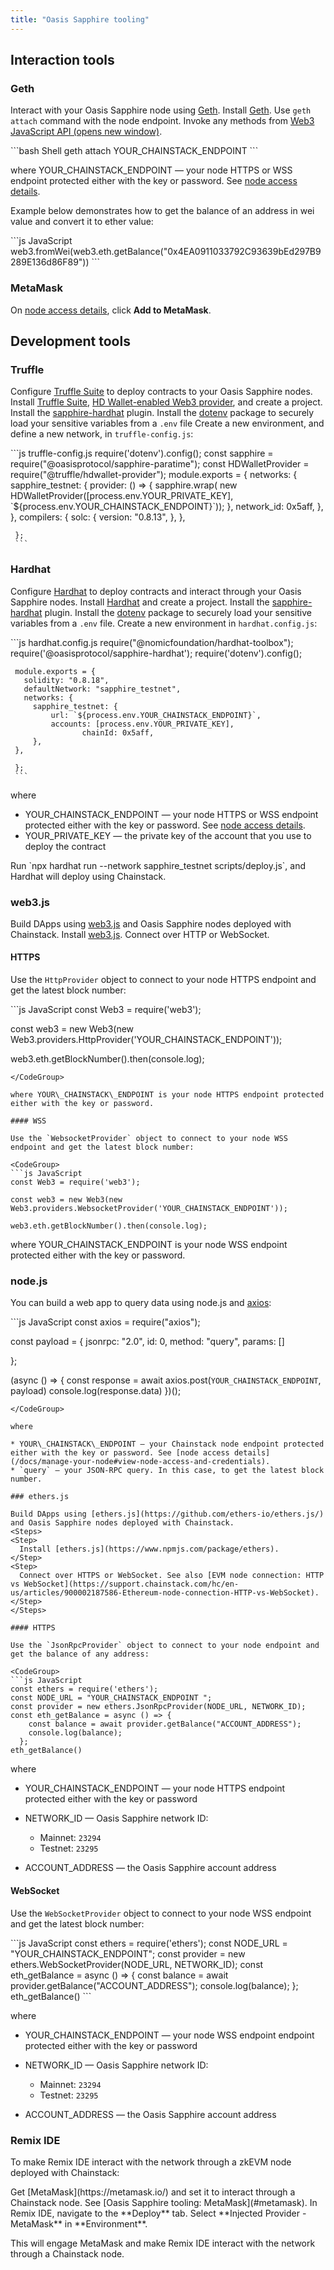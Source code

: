 ```yaml
---
title: "Oasis Sapphire tooling"
---
```


## Interaction tools

### Geth

Interact with your Oasis Sapphire node using [Geth](https://geth.ethereum.org/docs/getting-started).
<Steps>
  <Step>
    Install [Geth](https://github.com/ethereum/go-ethereum).
  </Step>
  <Step>
    Use `geth attach` command with the node endpoint.
  </Step>
  <Step>
    Invoke any methods from [Web3 JavaScript API (opens new window)](https://web3js.readthedocs.io/).

   <CodeGroup>
     ```bash Shell
     geth attach YOUR_CHAINSTACK_ENDPOINT
     ```
   </CodeGroup>

   where YOUR\_CHAINSTACK\_ENDPOINT — your node HTTPS or WSS endpoint protected either with the key or password. See [node access details](/docs/manage-your-node#view-node-access-and-credentials).
  </Step>
</Steps>

Example below demonstrates how to get the balance of an address in wei value and convert it to ether value:

<CodeGroup>
  ```js JavaScript
  web3.fromWei(web3.eth.getBalance("0x4EA0911033792C93639bEd297B9289E136d86F89"))
  ```
</CodeGroup>

### MetaMask

On [node access details](/docs/manage-your-node#view-node-access-and-credentials), click **Add to MetaMask**.

## Development tools

### Truffle

Configure [Truffle Suite](https://truffleframework.com/) to deploy contracts to your Oasis Sapphire nodes.
<Steps>
  <Step>
    Install [Truffle Suite](https://truffleframework.com/), [HD Wallet-enabled Web3 provider](https://github.com/trufflesuite/truffle/tree/develop/packages/hdwallet-provider), and create a project.
  </Step>
  <Step>
    Install the [sapphire-hardhat](https://www.npmjs.com/package/@oasisprotocol/sapphire-hardhat) plugin.
  </Step>
  <Step>
    Install the [dotenv](https://www.npmjs.com/package/dotenv) package to securely load your sensitive variables from a `.env` file
  </Step>
  <Step>
    Create a new environment, and define a new network, in `truffle-config.js`:

   <CodeGroup>
     ```js truffle-config.js
     require('dotenv').config();
     const sapphire = require("@oasisprotocol/sapphire-paratime");
     const HDWalletProvider = require("@truffle/hdwallet-provider");
     module.exports = {
       networks: {
         sapphire_testnet: {
           provider: () => {
     		     sapphire.wrap(
             new HDWalletProvider([process.env.YOUR_PRIVATE_KEY], `${process.env.YOUR_CHAINSTACK_ENDPOINT}`));
                },
           network_id: 0x5aff,
         },
       },
     compilers: {
         solc: {
           version: "0.8.13",
         },
       },

     };
     ```
   </CodeGroup>
  </Step>
</Steps>

### Hardhat

Configure [Hardhat](https://hardhat.org/) to deploy contracts and interact through your Oasis Sapphire nodes.
<Steps>
  <Step>
    Install [Hardhat](https://hardhat.org/) and create a project.
  </Step>
  <Step>
    Install the [sapphire-hardhat](https://www.npmjs.com/package/@oasisprotocol/sapphire-hardhat) plugin.
  </Step>
  <Step>
    Install the [dotenv](https://www.npmjs.com/package/dotenv) package to securely load your sensitive variables from a `.env` file.
  </Step>
  <Step>
    Create a new environment in `hardhat.config.js`:

   <CodeGroup>
     ```js hardhat.config.js
     require("@nomicfoundation/hardhat-toolbox");
     require('@oasisprotocol/sapphire-hardhat');
     require('dotenv').config();

     module.exports = {
       solidity: "0.8.18",
       defaultNetwork: "sapphire_testnet",
       networks: {
         sapphire_testnet: {
             url: `${process.env.YOUR_CHAINSTACK_ENDPOINT}`,
             accounts: [process.env.YOUR_PRIVATE_KEY],
     				chainId: 0x5aff,
         },
     },

     };
     ```
   </CodeGroup>

   where

   * YOUR\_CHAINSTACK\_ENDPOINT — your node HTTPS or WSS endpoint protected either with the key or password. See [node access details](/docs/manage-your-node#view-node-access-and-credentials).
   * YOUR\_PRIVATE\_KEY — the private key of the account that you use to deploy the contract
  </Step>
  <Step>
    Run `npx hardhat run --network sapphire_testnet scripts/deploy.js`, and Hardhat will deploy using Chainstack.
  </Step>
</Steps>

### web3.js

Build DApps using [web3.js](https://github.com/ethereum/web3.js/) and Oasis Sapphire nodes deployed with Chainstack.
<Steps>
  <Step>
    Install [web3.js](https://web3js.readthedocs.io/).
  </Step>
  <Step>
    Connect over HTTP or WebSocket.
  </Step>
</Steps>

#### HTTPS

Use the `HttpProvider` object to connect to your node HTTPS endpoint and get the latest block number:

<CodeGroup>
  ```js JavaScript
  const Web3 = require('web3');

  const web3 = new Web3(new Web3.providers.HttpProvider('YOUR_CHAINSTACK_ENDPOINT'));

  web3.eth.getBlockNumber().then(console.log);
  ```
</CodeGroup>

where YOUR\_CHAINSTACK\_ENDPOINT is your node HTTPS endpoint protected either with the key or password.

#### WSS

Use the `WebsocketProvider` object to connect to your node WSS endpoint and get the latest block number:

<CodeGroup>
  ```js JavaScript
  const Web3 = require('web3');

  const web3 = new Web3(new Web3.providers.WebsocketProvider('YOUR_CHAINSTACK_ENDPOINT'));

  web3.eth.getBlockNumber().then(console.log);
  ```
</CodeGroup>

where YOUR\_CHAINSTACK\_ENDPOINT is your node WSS endpoint protected either with the key or password.

### node.js

You can build a web app to query data using node.js and [axios](https://www.npmjs.com/package/axios):

<CodeGroup>
  ```js JavaScript
  const axios = require("axios");

  const payload = {
      jsonrpc: "2.0",
      id: 0,
      method: "query",
      params: []

  };

  (async () => {
      const response = await axios.post(`YOUR_CHAINSTACK_ENDPOINT`, payload)
      console.log(response.data)
  })();
  ```
</CodeGroup>

where

* YOUR\_CHAINSTACK\_ENDPOINT — your Chainstack node endpoint protected either with the key or password. See [node access details](/docs/manage-your-node#view-node-access-and-credentials).
* `query` — your JSON-RPC query. In this case, to get the latest block number.

### ethers.js

Build DApps using [ethers.js](https://github.com/ethers-io/ethers.js/) and Oasis Sapphire nodes deployed with Chainstack.
<Steps>
  <Step>
    Install [ethers.js](https://www.npmjs.com/package/ethers).
  </Step>
  <Step>
    Connect over HTTPS or WebSocket. See also [EVM node connection: HTTP vs WebSocket](https://support.chainstack.com/hc/en-us/articles/900002187586-Ethereum-node-connection-HTTP-vs-WebSocket).
  </Step>
</Steps>

#### HTTPS

Use the `JsonRpcProvider` object to connect to your node endpoint and get the balance of any address:

<CodeGroup>
  ```js JavaScript
  const ethers = require('ethers');
  const NODE_URL = "YOUR_CHAINSTACK_ENDPOINT ";
  const provider = new ethers.JsonRpcProvider(NODE_URL, NETWORK_ID);
  const eth_getBalance = async () => {
      const balance = await provider.getBalance("ACCOUNT_ADDRESS");
      console.log(balance);
    };
  eth_getBalance()
  ```
</CodeGroup>

where

* YOUR\_CHAINSTACK\_ENDPOINT — your node HTTPS endpoint protected either with the key or password

* NETWORK\_ID — Oasis Sapphire network ID:

  * Mainnet: `23294`
  * Testnet: `23295`

* ACCOUNT\_ADDRESS — the Oasis Sapphire account address

#### WebSocket

Use the `WebSocketProvider` object to connect to your node WSS endpoint and get the latest block number:

<CodeGroup>
  ```js JavaScript
  const ethers = require('ethers');
  const NODE_URL = "YOUR_CHAINSTACK_ENDPOINT";
  const provider = new ethers.WebSocketProvider(NODE_URL, NETWORK_ID);
  const eth_getBalance = async () => {
      const balance = await provider.getBalance("ACCOUNT_ADDRESS");
      console.log(balance);
    };
  eth_getBalance()
  ```
</CodeGroup>

where

* YOUR\_CHAINSTACK\_ENDPOINT — your node WSS endpoint endpoint protected either with the key or password

* NETWORK\_ID — Oasis Sapphire network ID:

  * Mainnet: `23294`
  * Testnet: `23295`

* ACCOUNT\_ADDRESS — the Oasis Sapphire account address

### Remix IDE

To make Remix IDE interact with the network through a zkEVM node deployed with Chainstack:

<Steps>
  <Step>
    Get [MetaMask](https://metamask.io/) and set it to interact through a Chainstack node. See [Oasis Sapphire tooling: MetaMask](#metamask).
  </Step>
  <Step>
    In Remix IDE, navigate to the **Deploy** tab. Select **Injected Provider - MetaMask** in **Environment**.
  </Step>
</Steps>

This will engage MetaMask and make Remix IDE interact with the network through a Chainstack node.
